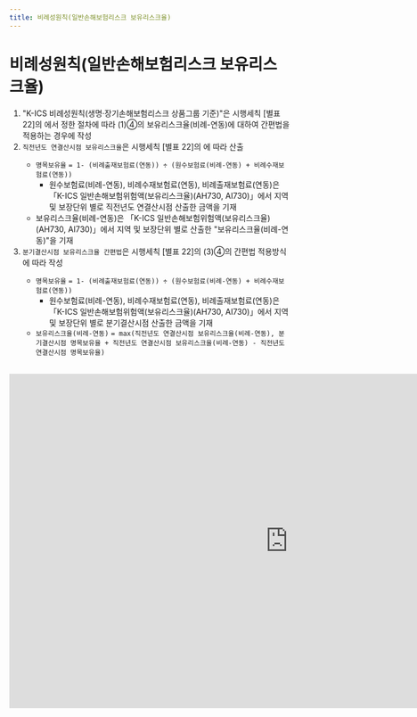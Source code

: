 ```yaml
---
title: 비례성원칙(일반손해보험리스크 보유리스크율)
---
```

# 비례성원칙(일반손해보험리스크 보유리스크율)

<Accordion multiple activeIndex={[]}>
<AccordionTab header="[작성 요령]">

1) "K-ICS 비례성원칙(생명·장기손해보험리스크 상품그룹 기준)"은 시행세칙 [별표 22]의 <OverlayDemo id ="416_다"/>에서 정한 절차에 따라 <OverlayDemo id ="416_나"/>(1)④의 보유리스크율(비례-연동)에 대하여 간편법을 적용하는 경우에 작성
2) `직전년도 연결산시점 보유리스크율`은 시행세칙 [별표 22]의 <OverlayDemo id ="432_사"/>에 따라 산출
   - `명목보유율` `= 1- (비례출재보험료(연동)) ÷ (원수보험료(비례-연동) + 비례수재보험료(연동))`
     - 원수보험료(비례-연동), 비례수재보험료(연동), 비례출재보험료(연동)은 「K-ICS 일반손해보험위험액(보유리스크율)(AH730, AI730)」에서 지역 및 보장단위 별로 직전년도 연결산시점 산출한 금액을 기재
   - 보유리스크율(비례-연동)은 「K-ICS 일반손해보험위험액(보유리스크율)(AH730, AI730)」에서 지역 및 보장단위 별로 산출한 "보유리스크율(비례-연동)"을 기재
3) `분기결산시점 보유리스크율 간편법`은 시행세칙 [별표 22]의 <OverlayDemo id ="416_나"/>(3)④의 간편법 적용방식에 따라 작성
   - `명목보유율` `= 1- (비례출재보험료(연동)) ÷ (원수보험료(비례-연동) + 비례수재보험료(연동))`
     - 원수보험료(비례-연동), 비례수재보험료(연동), 비례출재보험료(연동)은 「K-ICS 일반손해보험위험액(보유리스크율)(AH730, AI730)」에서 지역 및 보장단위 별로 분기결산시점 산출한 금액을 기재
   - `보유리스크율(비례-연동)` `= max(직전년도 연결산시점 보유리스크율(비례-연동), 분기결산시점 명목보유율 + 직전년도 연결산시점 보유리스크율(비례-연동) - 직전년도 연결산시점 명목보유율)`

</AccordionTab>
</Accordion>

<br/>

<iframe width="1000" height="600" frameBorder="0" scrolling="no"
src="https://onedrive.live.com/embed?resid=AB5F66CE0CF8D024%2116554&authkey=%21ACzRWZavyE-79hc&em=2
&AllowTyping=True
&wdAllowInteractivity=False&ActiveCell='8-5'!F10&Item='8-5'!A7:G202
&wdHideGridlines=True
&wdDownloadButton=False
&waccluster=PSG3">
</iframe>
